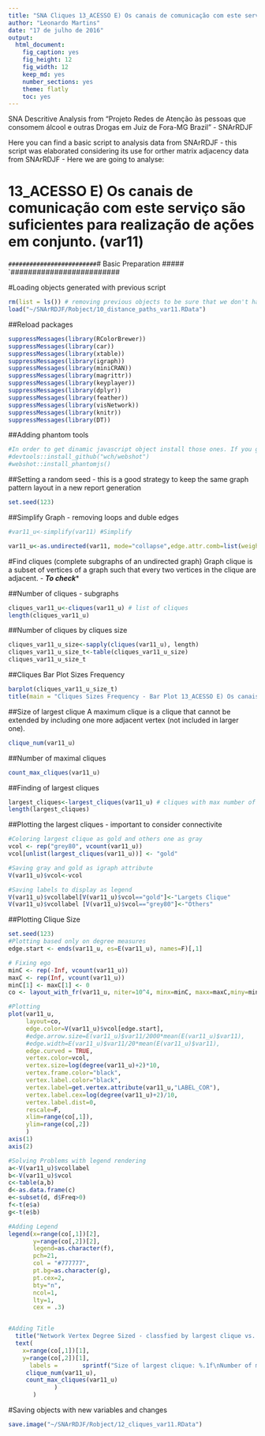 ```yaml
---
title: "SNA Cliques 13_ACESSO E) Os canais de comunicação com este serviço são suficientes para realização de ações em conjunto. (var11)"
author: "Leonardo Martins"
date: "17 de julho de 2016"
output: 
  html_document: 
    fig_caption: yes
    fig_height: 12
    fig_width: 12
    keep_md: yes
    number_sections: yes
    theme: flatly
    toc: yes
---
```

SNA Descritive Analysis from "Projeto Redes de Atenção às pessoas que consomem álcool e outras Drogas em Juiz de Fora-MG   Brazil"  - SNArRDJF

Here you can find a basic script to analysis data from SNArRDJF - this script was elaborated considering its use for orther matrix adjacency data from SNArRDJF - Here we are going to analyse:

# 13_ACESSO E) Os canais de comunicação com este serviço são suficientes para realização de ações em conjunto. (var11)

`#########################
`# Basic Preparation #####
`#########################

#Loading objects generated with previous script 
```r
rm(list = ls()) # removing previous objects to be sure that we don't have objects conflicts name
load("~/SNArRDJF/Robject/10_distance_paths_var11.RData")
```
##Reload packages
```r
suppressMessages(library(RColorBrewer))
suppressMessages(library(car))
suppressMessages(library(xtable))
suppressMessages(library(igraph))
suppressMessages(library(miniCRAN))
suppressMessages(library(magrittr))
suppressMessages(library(keyplayer))
suppressMessages(library(dplyr))
suppressMessages(library(feather))
suppressMessages(library(visNetwork))
suppressMessages(library(knitr))
suppressMessages(library(DT))
```
##Adding phantom tools
```r
#In order to get dinamic javascript object install those ones. If you get problems installing go to Stackoverflow.com and type your error to discover what to do. In some cases the libraries need to be intalled in outside R libs.
#devtools::install_github("wch/webshot")
#webshot::install_phantomjs()
```
##Setting a random seed - this is a good strategy to keep the same graph pattern layout in a new report generation
```r
set.seed(123)
```

##Simplify Graph - removing loops and duble edges 
```r
#var11_u<-simplify(var11) #Simplify

var11_u<-as.undirected(var11, mode="collapse",edge.attr.comb=list(weight="mean","ignore"))
```

#Find cliques (complete subgraphs of an undirected graph)
Graph clique is a subset of vertices of a graph such that every two vertices in the clique are adjacent. - ***To check****

##Number of cliques - subgraphs
```r
cliques_var11_u<-cliques(var11_u) # list of cliques 
length(cliques_var11_u)
```
##Number of cliques by cliques size
```r
cliques_var11_u_size<-sapply(cliques(var11_u), length) 
cliques_var11_u_size_t<-table(cliques_var11_u_size)
cliques_var11_u_size_t
```

##Cliques Bar Plot Sizes Frequency
```r
barplot(cliques_var11_u_size_t)
title(main = "Cliques Sizes Frequency - Bar Plot 13_ACESSO E) Os canais de comunicação com este serviço são suficientes para realização de ações em conjunto. (var11)", font.main = 4)
```

##Size of largest clique 
A maximum clique is a clique that cannot be extended by including one more adjacent vertex (not included in larger one). 
```r
clique_num(var11_u)
```
##Number of maximal cliques
```r
count_max_cliques(var11_u)
```
##Finding of largest cliques
```r
largest_cliques<-largest_cliques(var11_u) # cliques with max number of nodes
length(largest_cliques)
```

##Plotting the largest cliques - important to consider connectivite 
```r
#Coloring largest clique as gold and others one as gray
vcol <- rep("grey80", vcount(var11_u))
vcol[unlist(largest_cliques(var11_u))] <- "gold"

#Saving gray and gold as igraph attribute
V(var11_u)$vcol<-vcol

#Saving labels to display as legend
V(var11_u)$vcollabel[V(var11_u)$vcol=="gold"]<-"Largets Clique"
V(var11_u)$vcollabel [V(var11_u)$vcol=="grey80"]<-"Others"
```
##Plotting Clique Size
```r
set.seed(123)
#Plotting based only on degree measures 
edge.start <- ends(var11_u, es=E(var11_u), names=F)[,1]

# Fixing ego
minC <- rep(-Inf, vcount(var11_u))
maxC <- rep(Inf, vcount(var11_u))
minC[1] <- maxC[1] <- 0
co <- layout_with_fr(var11_u, niter=10^4, minx=minC, maxx=maxC,miny=minC, maxy=maxC, weights=E(var11_u)$var11)

#Plotting
plot(var11_u, 
     layout=co,
     edge.color=V(var11_u)$vcol[edge.start],
     #edge.arrow.size=E(var11_u)$var11/2000*mean(E(var11_u)$var11),
     #edge.width=E(var11_u)$var11/20*mean(E(var11_u)$var11),
     edge.curved = TRUE,
     vertex.color=vcol,
     vertex.size=log(degree(var11_u)+2)*10,
     vertex.frame.color="black",
     vertex.label.color="black",
     vertex.label=get.vertex.attribute(var11_u,"LABEL_COR"),
     vertex.label.cex=log(degree(var11_u)+2)/10,
     vertex.label.dist=0,
     rescale=F,
     xlim=range(co[,1]), 
     ylim=range(co[,2])
     )
axis(1)
axis(2)

#Solving Problems with legend rendering 
a<-V(var11_u)$vcollabel
b<-V(var11_u)$vcol
c<-table(a,b)
d<-as.data.frame(c)
e<-subset(d, d$Freq>0)
f<-t(e$a)
g<-t(e$b)

#Adding Legend
legend(x=range(co[,1])[2], 
       y=range(co[,2])[2],
       legend=as.character(f),
       pch=21,
       col = "#777777", 
       pt.bg=as.character(g),
       pt.cex=2,
       bty="n", 
       ncol=1,
       lty=1,
       cex = .3)


#Adding Title
  title("Network Vertex Degree Sized - classfied by largest clique vs. others", sub = "Source: from authors ")  
  text( 
    x=range(co[,1])[1],
    y=range(co[,2])[1], 
      labels =       sprintf("Size of largest clique: %.1f\nNumber of maximal cliques: %.1f",
     clique_num(var11_u), 
     count_max_cliques(var11_u)
             )
       )
```
#Saving objects with new variables and changes
```r
save.image("~/SNArRDJF/Robject/12_cliques_var11.RData") 
```


